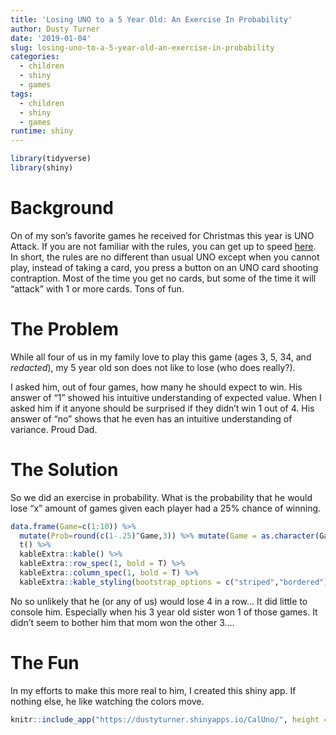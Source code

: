 ```yaml
---
title: 'Losing UNO to a 5 Year Old: An Exercise In Probability'
author: Dusty Turner
date: '2019-01-04'
slug: losing-uno-to-a-5-year-old-an-exercise-in-probability
categories:
  - children
  - shiny
  - games
tags:
  - children
  - shiny
  - games
runtime: shiny
---
```


```r
library(tidyverse)
library(shiny)
```


# Background

On of my son's favorite games he received for Christmas this year is UNO Attack.  If you are not familiar with the rules, you can get up to speed [here](https://en.wikipedia.org/wiki/Uno_Attack).  In short, the rules are no different than usual UNO except when you cannot play, instead of taking a card, you press a button on an UNO card shooting contraption.  Most of the time you get no cards, but some of the time it will "attack" with 1 or more cards.  Tons of fun.

# The Problem

While all four of us in my family love to play this game (ages 3, 5, 34, and *redacted*), my 5 year old son does not like to lose (who does really?).

I asked him, out of four games, how many he should expect to win.  His answer of "1" showed his intuitive understanding of expected value.  When I asked him if it anyone should be surprised if they didn't win 1 out of 4.  His answer of "no" shows that he even has an intuitive understanding of variance.  Proud Dad.

# The Solution

So we did an exercise in probability.  What is the probability that he would lose "x" amount of games given each player had a 25% chance of winning.

```r
data.frame(Game=c(1:10)) %>%
  mutate(Prob=round(c(1-.25)^Game,3)) %>% mutate(Game = as.character(Game)) %>%
  t() %>% 
  kableExtra::kable() %>% 
  kableExtra::row_spec(1, bold = T) %>%
  kableExtra::column_spec(1, bold = T) %>%
  kableExtra::kable_styling(bootstrap_options = c("striped","bordered"), full_width = F, position = "center")

```

No so unlikely that he (or any of us) would lose 4 in a row...  It did little to console him.  Especially when his 3 year old sister won 1 of those games.  It didn't seem to bother him that mom won the other 3....

# The Fun

In my efforts to make this more real to him, I created this shiny app.  If nothing else, he like watching the colors move.

<center>
```r
knitr::include_app("https://dustyturner.shinyapps.io/CalUno/", height = "600px")
```
</center>




<!-- ```{r, echo=FALSE} -->
<!-- unovec = data.frame(winner = as.factor(floor(runif(10000,0,4))+1)) -->

<!-- ui <- fluidPage( -->
<!--   fluidRow( -->
<!--     column(12, align="center", -->

<!--          sliderInput("bins", -->
<!--                      label = h3("UNO Games Played"), -->
<!--                      min = 2, max = 100, value = 2, -->
<!--                      animate = TRUE), -->
<!--         # numericInput("bins", -->
<!--         #   h3("Games Played"), -->
<!--         #   value = 1), -->
<!--          plotOutput("distPlot"), -->
<!--          tableOutput("mytable") -->
<!--    ) -->
<!-- ) -->
<!-- ) -->
<!-- server <- function(input, output) { -->
<!--   data = reactive({ -->
<!--     val = unovec %>% filter(row_number()<=input$bins) -->
<!--     return(val) -->
<!--   }) -->

<!--   data2 = reactive({ -->
<!--     val = data() %>% group_by(winner) %>% summarise(n = n()) -->
<!--     return(val) -->
<!--   }) -->

<!--    output$distPlot <- renderPlot({ -->
<!--         data() %>%  -->
<!--           ggplot(aes(x=winner, fill = winner)) + -->
<!--        geom_dotplot(stat = "count", dotsize = .5) + -->
<!--        # geom_histogram(stat = "count") + -->
<!--        theme(legend.position="none") + -->
<!--        annotate("text", x = 1, y = -.1, label = paste(data2()[1,2], "Wins")) + -->
<!--        annotate("text", x = 2, y = -.1, label = paste(data2()[2,2], "Wins")) + -->
<!--        annotate("text", x = 3, y = -.1, label = paste(data2()[3,2], "Wins")) + -->
<!--        annotate("text", x = 4, y = -.1, label = paste(data2()[4,2], "Wins")) + -->
<!--        theme(axis.text.x = element_text(size=20), plot.title = element_text(size = 20)) + -->
<!--        labs(title="Number of Games Won by Each Player", x = "Player Number", y = "Wins", caption = "One Dot Equals One Win") -->
<!--      }) -->

<!--   output$mytable = renderTable({ -->

<!--     this = data2() %>% t() -->
<!--     colnames(this) = this[1,] -->
<!--     this = this[-1,] %>% t() %>% as.data.frame() %>% mutate_all(as.character) -->


<!--     colmat = matrix(c(1,2,3,4,"Cal","Reese","Mom","Dad"), byrow = TRUE, nrow = 2) -->
<!--     colnames(colmat) = colmat[1,] -->
<!--     colmat = colmat[-1,] -->
<!--     colmat = colmat %>% t() %>% as.data.frame() %>% mutate_all(as.character) -->

<!--     thenext = this %>% bind_rows(colmat) -->
<!--     colnames(thenext) = thenext[2,] -->
<!--     thenext = thenext[-2,] -->

<!--     thenext[is.na(thenext)] <- 0 -->

<!--     return(thenext) -->
<!--   }) -->
<!-- } -->
<!-- shinyApp(ui = ui, server = server, options = list(height = 800)) -->
<!-- ``` -->


